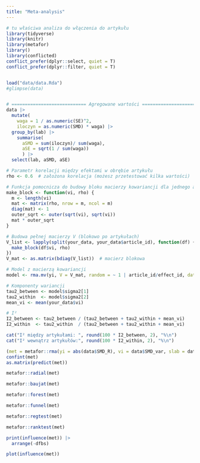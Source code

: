 ```yaml
---
title: "Meta-analysis"
---
```


```r
# tu właściwa analiza do włączenia do artykułu
library(tidyverse)
library(knitr)
library(metafor)
library()
library(conflicted)
conflict_prefer(dplyr::select, quiet = T)
conflict_prefer(dplyr::filter, quiet = T)


load("data/data.Rda")
#glimpse(data)
```

```r

```


```r
# ============================ Agregowane wartości ============================= #
data |> 
  mutate(
    waga = 1 / as.numeric(SE)^2,
    iloczyn = as.numeric(SMD) * waga) |> 
  group_by(lab) |>
    summarise(
      aSMD = sum(iloczyn)/ sum(waga),
      aSE = sqrt(1 / sum(waga))
      ) |> 
  select(lab, aSMD, aSE)

# Parametr korelacji między efektami w obrębie artykułu
rho <- 0.6  # założona korelacja (możesz przetestować kilka wartości)

# Funkcja pomocnicza do budowy bloku macierzy kowariancji dla jednego artykułu
make_block <- function(vi, rho) {
  m <- length(vi)
  mat <- matrix(rho, nrow = m, ncol = m)
  diag(mat) <- 1
  outer_sqrt <- outer(sqrt(vi), sqrt(vi))
  mat * outer_sqrt
}

# Budowa pełnej macierzy V (blokowo po artykułach)
V_list <- lapply(split(your_data, your_data$article_id), function(df) {
  make_block(df$vi, rho)
})
V_mat <- as.matrix(bdiag(V_list))  # macierz blokowa

# Model z macierzą kowariancji
model <- rma.mv(yi, V = V_mat, random = ~ 1 | article_id/effect_id, data = your_data)

# Komponenty wariancji
tau2_between <- model$sigma2[1]
tau2_within  <- model$sigma2[2]
mean_vi <- mean(your_data$vi)

# I²
I2_between <- tau2_between / (tau2_between + tau2_within + mean_vi)
I2_within  <- tau2_within  / (tau2_between + tau2_within + mean_vi)

cat("I² między artykułami: ", round(100 * I2_between, 2), "%\n")
cat("I² wewnątrz artykułów:", round(100 * I2_within, 2), "%\n")
```


```r
(met = metafor::rma(yi = abs(data$SMD_R), vi = data$SMD_var, slab = data$cite))  # SMD = 0.39, słaby związek
confint(met)
as.matrix(predict(met))

```

```r
metafor::radial(met)
```


```r
metafor::baujat(met)
```


```r
metafor::forest(met)
```


```r
metafor::funnel(met)
```


```r
metafor::regtest(met)
```


```r
metafor::ranktest(met) 
```

```r
print(influence(met)) |> 
  arrange(-dfbs)
```


```r
plot(influence(met))
```


